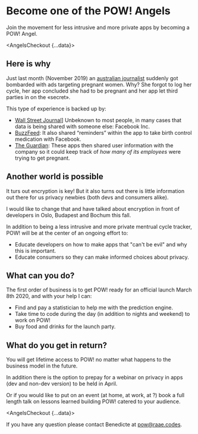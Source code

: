 
# Become one of the <Logo>POW!</Logo> Angels

Join the movement for less intrusive and more private apps
by becoming a POW! Angel.

<AngelsCheckout {...data}></AngelsCheckout>

## Here is why

Just last month (November 2019) an
[australian journalist](https://twitter.com/TaliaShadwell/status/1191054331119837185)
suddenly got bombarded with ads targeting pregnant women.
Why? She forgot to log her cycle, her app concluded she had
to be pregnant and her app let third parties in on the
«secret».

This type of experience is backed up by:

- [Wall Street Journal](https://www.wsj.com/articles/you-give-apps-sensitive-personal-information-then-they-tell-facebook-11550851636)]
  Unbeknown to most people, in many cases that data is being
  shared with someone else: Facebook Inc.
- [BuzzFeed](https://www.buzzfeednews.com/article/meghara/period-tracker-apps-facebook-maya-mia-fem):
  It also shared “reminders” within the app to take birth
  control medication with Facebook.
- [The Guardian](https://www.theguardian.com/world/commentisfree/2019/sep/14/your-period-tracking-app-could-be-sharing-intimate-details-with-all-of-facebook):
  These apps then shared user information with the company
  so it could keep track of _how many of its employees_ were
  trying to get pregnant.

## Another world is possible

It turs out encryption is key! But it also turns out there
is little information out there for us privacy newbies (both
devs and consumers alike).

I would like to change that and have talked about encryption
in front of developers in Oslo, Budapest and Bochum this
fall.

In addition to being a less intrusive and more private
mentrual cycle tracker, POW! will be at the center of an
ongoing effort to:

- Educate developers on how to make apps that "can't be
  evil" and why this is important.
- Educate consumers so they can make informed choices about
  privacy.

## What can you do?

The first order of business is to get POW! ready for an
official launch March 8th 2020, and with your help I can:

- Find and pay a statistician to help me with the prediction
  engine.
- Take time to code during the day (in addition to nights
  and weekend) to work on POW!
- Buy food and drinks for the launch party.

## What do you get in return?

You will get lifetime access to POW! no matter what happens
to the business model in the future.

In addition there is the option to prepay for a webinar on
privacy in apps (dev and non-dev version) to be held in
April.

Or if you would like to put on an event (at home, at work,
at ?) book a full length talk on lessons learned building
POW! catered to your audience.

<AngelsCheckout {...data}></AngelsCheckout>

If you have any question please contact Benedicte at
[pow@raae.codes](mailto:pow@raae.codes).
